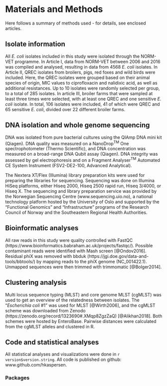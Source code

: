 # Materials and Methods

Here follows a summary of methods used - for details, see enclosed articles.

## Isolate information
All _E. coli_ isolates included in this study were isolated through the NORM-VET programme. 
In Article I, data from NORM-VET between 2006 and 2016 was compiled and analysed, resulting in data from 4568 _E. coli_ isolates.
In Article II, QREC isolates from broilers, pigs, red foxes and wild birds were included. Here, the QREC isolates were grouped based on their animal species of origin, MIC values to ciprofloxacin and nalidixic acid, as well as additional resistances. Up to 10 isolates were randomly selected per group, to a total of 285 isolates.
In article III, broiler farms that were sampled at least three times were selected, with at least one QREC and one sensitive _E. coli_ isolate. In total, 106 isolates were included, 41 of which were QREC and 65 sensitive _E. coli_, divided over 22 different broiler farms.

## DNA isolation and whole genome sequencing
DNA was isolated from pure bacterial cultures using the QIAmp DNA mini kit (Qiagen). DNA quality was measured on a NanoDrop^TM^ One spectrophotometer (Thermo Scientific), and DNA concentration was measured on a broad-range DNA Qubit assay (Qiagen). DNA integrity was assessed by gel electrophoresis and on a Fragment Analyser^TM^ Automated CE System Instrument (FSV2-DE2-100, Advanced Analytical).

The Nextera XT/Flex (Illumina) library preparation kits were used for preparing the libraries for sequencing. Sequencing was done on Illumina HiSeq platforms, either Hiseq 2000, Hiseq 2500 rapid run, Hiseq 3/4000, or Hiseq X. The sequencing and library preparation service was provided by the Norwegian Sequencing Centre (www.sequencing.uio.no), a national technology platform hosted by the University of Oslo and supported by the "Functional Genomics" and "Infrastructure" programs of the Research Council of Norway and the Southeastern Regional Health Authorities.

## Bioinformatic analyses
All raw reads in this study were quality controlled with FastQC (https://www.bioinformatics.babraham.ac.uk/projects/fastqc/). Possible contaminant reads were identified with Mash screen [@Ondov2016]. Residual phiX was removed with bbduk (https://jgi.doe.gov/data-and-tools/bbtools/) by mapping reads to the phiX genome (NC_001422.1). Unmapped sequences were then trimmed with trimmomatic [@Bolger2014].

## Clustering analysis
Multi locus sequence typing (MLST) and core genome MLST (cgMLST) was used to get an overview of the relatedness between isolates. The "_Escherichia coli_ #1" was used for MLST [@Wirth2006], and the cgMLST scheme was downloaded from Zenodo (https://zenodo.org/record/1323690#.XMqp8ZgzZaQ) [@Alikhan2018]. Both schemes were hosted by EnteroBase. Pairwise distances were calculated from the cgMLST alleles and clustered in R. 


## Code and statistical analyses
All statistical analyses and visualizations were done in `r version$version.string`. All code is published on github: www.github.com/hkaspersen.

### Packages